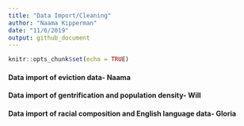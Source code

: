 ```yaml
---
title: "Data Import/Cleaning"
author: "Naama Kipperman"
date: "11/6/2019"
output: github_document
---
```


```r
knitr::opts_chunk$set(echo = TRUE)
```

#### Data import of eviction data- Naama


#### Data import of gentrification and population density- Will


#### Data import of racial composition and English language data- Gloria
